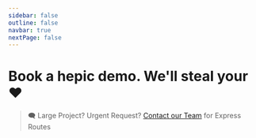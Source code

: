 ```yaml
---
sidebar: false
outline: false
navbar: true
nextPage: false
---
```



# Book a hepic demo. We'll steal your ❤️

<EarlyAccessForm />

> 🗨️ Large Project? Urgent Request? [Contact our Team](mailto:info@qxip.net) for Express Routes
